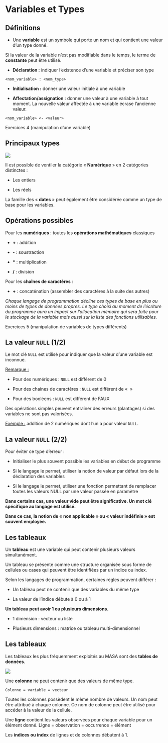# Variables et Types {.backgroundTitre}

## Définitions

-   Une **variable** est un symbole qui porte un nom et qui contient une valeur d’un type donné.

Si la valeur de la variable n’est pas modifiable dans le temps, le terme de **constante** peut être utilisé.

-   **Déclaration :** indiquer l’existence d’une variable et préciser son type

`<nom_variable> : <nom_type>`

-   **Initialisation :** donner une valeur initiale à une variable

-   **Affectation/assignation** : donner une valeur à une variable à tout moment. La nouvelle valeur affectée à une variable écrase l’ancienne valeur.

`<nom_variable> <- <valeur>`

[Exercices 4 (manipulation d'une variable)]{.Terre_battue2}

## Principaux types

![](images/clipboard-types.png){fig-align="center"}

Il est possible de ventiler la catégorie « **Numérique** » en 2 catégories distinctes :

-   Les entiers

-   Les réels

La famille des « **dates** » peut également être considérée comme un type de base pour les variables.

## Opérations possibles

Pour les **numériques** : toutes les **opérations mathématiques** classiques

-   **+** : addition

-   **-** : soustraction

-   **\*** : multiplication

-   **/** : division

Pour les **chaînes de caractères** :

-   **+** : concaténation (assembler des caractères à la suite des autres)

*Chaque langage de programmation décline ces types de base en plus ou moins de types de données propres. Le type choisi au moment de l’écriture du programme aura un impact sur l’allocation mémoire qui sera faite pour le stockage de la variable mais aussi sur la liste des fonctions utilisables.*

[Exercices 5 (manipulation de variables de types différents)]{.Terre_battue2}

## La valeur `NULL` (1/2)

Le mot clé `NULL` est utilisé pour indiquer que la valeur d’une variable est inconnue.

[Remarque :]{.underline}

-   Pour des numériques : `NULL` est différent de 0

-   Pour des chaines de caractères : `NULL` est différent de «  »

-   Pour des booléens : `NULL` est différent de FAUX

Des opérations simples peuvent entraîner des erreurs (plantages) si des variables ne sont pas valorisées.

[Exemple :]{.underline} addition de 2 numériques dont l’un a pour valeur `NULL`.

## La valeur `NULL` (2/2)

Pour éviter ce type d’erreur :

-   Initialiser le plus souvent possible les variables en début de programme

-   Si le langage le permet, utiliser la notion de valeur par défaut lors de la déclaration des variables

-   Si le langage le permet, utiliser une fonction permettant de remplacer toutes les valeurs NULL par une valeur passée en paramètre

**Dans certains cas, une valeur vide peut être significative. Un mot clé spécifique au langage est utilisé.**

**Dans ce cas, la notion de « non applicable » ou « valeur indéfinie » est souvent employée.**

## Les tableaux

Un **tableau** est une variable qui peut contenir plusieurs valeurs simultanément.

Un tableau se présente comme une structure organisée sous forme de cellules ou cases qui peuvent être identifiées par un indice ou index.

Selon les langages de programmation, certaines règles peuvent différer :

-   Un tableau peut ne contenir que des variables du même type

-   La valeur de l’indice débute à 0 ou à 1

**Un tableau peut avoir 1 ou plusieurs dimensions.**

-   1 dimension : vecteur ou liste

-   Plusieurs dimensions : matrice ou tableau multi-dimensionnel

## Les tableaux

Les tableaux les plus fréquemment exploités au MASA sont des **tables de données**.

![](images/clipboard-tab.png){fig-align="center"}

Une **colonne** ne peut contenir que des valeurs de même type.

`Colonne = variable = vecteur`

Toutes les colonnes possèdent le même nombre de valeurs. Un nom peut être attribué à chaque colonne. Ce nom de colonne peut être utilisé pour accéder à la valeur de la cellule.

Une **ligne** contient les valeurs observées pour chaque variable pour un élément donné. Ligne = observation = occurrence = élément

Les **indices ou index** de lignes et de colonnes débutent à 1.
